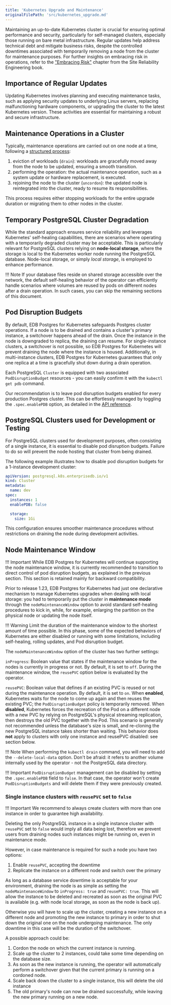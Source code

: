 ```yaml
---
title: 'Kubernetes Upgrade and Maintenance'
originalFilePath: 'src/kubernetes_upgrade.md'
---
```


Maintaining an up-to-date Kubernetes cluster is crucial for ensuring optimal
performance and security, particularly for self-managed clusters, especially
those running on bare metal infrastructure. Regular updates help address
technical debt and mitigate business risks, despite the controlled downtimes
associated with temporarily removing a node from the cluster for maintenance
purposes. For further insights on embracing risk in operations, refer to the
["Embracing Risk"](https://landing.google.com/sre/sre-book/chapters/embracing-risk/)
chapter from the Site Reliability Engineering book.

## Importance of Regular Updates

Updating Kubernetes involves planning and executing maintenance tasks, such as
applying security updates to underlying Linux servers, replacing malfunctioning
hardware components, or upgrading the cluster to the latest Kubernetes version.
These activities are essential for maintaining a robust and secure
infrastructure.

## Maintenance Operations in a Cluster

Typically, maintenance operations are carried out on one node at a time, following a [structured process](https://kubernetes.io/docs/tasks/administer-cluster/kubeadm/kubeadm-upgrade/):

1.  eviction of workloads (`drain`): workloads are gracefully moved away from
    the node to be updated, ensuring a smooth transition.
2.  performing the operation: the actual maintenance operation, such as a
    system update or hardware replacement, is executed.
3.  rejoining the node to the cluster (`uncordon`): the updated node is
    reintegrated into the cluster, ready to resume its responsibilities.

This process requires either stopping workloads for the entire upgrade duration
or migrating them to other nodes in the cluster.

## Temporary PostgreSQL Cluster Degradation

While the standard approach ensures service reliability and leverages
Kubernetes' self-healing capabilities, there are scenarios where operating with
a temporarily degraded cluster may be acceptable. This is particularly relevant
for PostgreSQL clusters relying on **node-local storage**, where the storage is
local to the Kubernetes worker node running the PostgreSQL database. Node-local
storage, or simply *local storage*, is employed to enhance performance.

!!! Note
    If your database files reside on shared storage accessible over the
    network, the default self-healing behavior of the operator can efficiently
    handle scenarios where volumes are reused by pods on different nodes after a
    drain operation. In such cases, you can skip the remaining sections of this
    document.

## Pod Disruption Budgets

By default, EDB Postgres for Kubernetes safeguards Postgres cluster operations. If a node is
to be drained and contains a cluster's primary instance, a switchover happens
ahead of the drain. Once the instance in the node is downgraded to replica, the
draining can resume.
For single-instance clusters, a switchover is not possible, so EDB Postgres for Kubernetes
will prevent draining the node where the instance is housed.
Additionally, in multi-instance clusters, EDB Postgres for Kubernetes guarantees that only
one replica at a time is gracefully shut down during a drain operation.

Each PostgreSQL `Cluster` is equipped with two associated `PodDisruptionBudget`
resources - you can easily confirm it with the `kubectl get pdb` command.

Our recommendation is to leave pod disruption budgets enabled for every
production Postgres cluster. This can be effortlessly managed by toggling the
`.spec.enablePDB` option, as detailed in the
[API reference](pg4k.v1.md#postgresql-k8s-enterprisedb-io-v1-ClusterSpec).

## PostgreSQL Clusters used for Development or Testing

For PostgreSQL clusters used for development purposes, often consisting of
a single instance, it is essential to disable pod disruption budgets. Failure
to do so will prevent the node hosting that cluster from being drained.

The following example illustrates how to disable pod disruption budgets for a
1-instance development cluster:

```yaml
apiVersion: postgresql.k8s.enterprisedb.io/v1
kind: Cluster
metadata:
  name: dev
spec:
  instances: 1
  enablePDB: false

  storage:
    size: 1Gi
```

This configuration ensures smoother maintenance procedures without restrictions
on draining the node during development activities.

## Node Maintenance Window

!!! Important
    While EDB Postgres for Kubernetes will continue supporting the node maintenance window,
    it is currently recommended to transition to direct control of pod disruption
    budgets, as explained in the previous section. This section is retained
    mainly for backward compatibility.

Prior to release 1.23, EDB Postgres for Kubernetes had just one declarative mechanism to manage
Kubernetes upgrades when dealing with local storage: you had to temporarily put
the cluster in **maintenance mode** through the `nodeMaintenanceWindow` option
to avoid standard self-healing procedures to kick in, while, for example,
enlarging the partition on the physical node or updating the node itself.

!!! Warning
    Limit the duration of the maintenance window to the shortest
    amount of time possible. In this phase, some of the expected
    behaviors of Kubernetes are either disabled or running with
    some limitations, including self-healing, rolling updates,
    and Pod disruption budget.

The `nodeMaintenanceWindow` option of the cluster has two further
settings:

`inProgress`:
Boolean value that states if the maintenance window for the nodes
is currently in progress or not. By default, it is set to `off`.
During the maintenance window, the `reusePVC` option below is
evaluated by the operator.

`reusePVC`:
Boolean value that defines if an existing PVC is reused or
not during the maintenance operation. By default, it is set to `on`.
When **enabled**, Kubernetes waits for the node to come up
again and then reuses the existing PVC; the `PodDisruptionBudget`
policy is temporarily removed.
When **disabled**, Kubernetes forces the recreation of the
Pod on a different node with a new PVC by relying on
PostgreSQL's physical streaming replication, then destroys
the old PVC together with the Pod. This scenario is generally
not recommended unless the database's size is small, and re-cloning
the new PostgreSQL instance takes shorter than waiting. This behavior
does **not** apply to clusters with only one instance and
reusePVC disabled: see section below.

!!! Note
    When performing the `kubectl drain` command, you will need
    to add the `--delete-local-data` option.
    Don't be afraid: it refers to another volume internally used
    by the operator - not the PostgreSQL data directory.

!!! Important
    `PodDisruptionBudget` management can be disabled by setting the
    `.spec.enablePDB` field to `false`. In that case, the operator won't
    create `PodDisruptionBudgets` and will delete them if they were
    previously created.

### Single instance clusters with `reusePVC` set to `false`

!!! Important
    We recommend to always create clusters with more
    than one instance in order to guarantee high availability.

Deleting the only PostgreSQL instance in a single instance cluster with
`reusePVC` set to `false` would imply all data being lost,
therefore we prevent users from draining nodes such instances might be running
on, even in maintenance mode.

However, in case maintenance is required for such a node you have two options:

1.  Enable `reusePVC`, accepting the downtime
2.  Replicate the instance on a different node and switch over the primary

As long as a database service downtime is acceptable for your environment,
draining the node is as simple as setting the `nodeMaintenanceWindow` to
`inProgress: true` and `reusePVC: true`. This will allow the instance to
be deleted and recreated as soon as the original PVC is available
(e.g. with node local storage, as soon as the node is back up).

Otherwise you will have to scale up the cluster, creating a new instance
on a different node and promoting the new instance to primary in order to
shut down the original one on the node undergoing maintenance. The only
downtime in this case will be the duration of the switchover.

A possible approach could be:

1.  Cordon the node on which the current instance is running.
2.  Scale up the cluster to 2 instances, could take some time depending on the database size.
3.  As soon as the new instance is running, the operator will automatically
    perform a switchover given that the current primary is running on a cordoned node.
4.  Scale back down the cluster to a single instance, this will delete the old instance
5.  The old primary's node can now be drained successfully, while leaving the new primary
    running on a new node.
